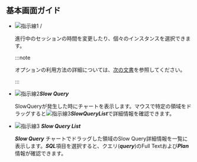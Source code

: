 ## 基本画面ガイド

<ProdImg img='db-slow-query.png' desc='slow query'/>

- ![指示線1](/img/number-01.png) <Cmdname sid="time" className="uitext" /> / <Cmdname sid="instance" className="uitext" />

  進行中のセッションの時間を変更したり、個々のインスタンスを選択できます。

  :::note

  <Cmdname sid="time" className="uitext" />オプションの利用方法の詳細については、[次の文書](usage-ui#timeselector)を参照してください。

  :::

- ![指示線2](/img/number-02.png)***Slow Query***

  SlowQueryが発生した時にチャートを表示します。マウスで特定の領域をドラッグすると![指示線3](/img/number-03.png)***SlowQueryList***で詳細情報を確認できます。

- ![指示線3](/img/number-03.png) ***Slow Query List***

  ***Slow Query*** チャートでドラッグした領域のSlow Query詳細情報を一覧に表示します。***SQL***項目を選択すると、クエリ(***query***)のFull Textおよび***Plan***情報が確認できます。
